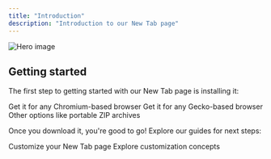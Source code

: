 ```yaml
---
title: "Introduction"
description: "Introduction to our New Tab page"
---
```


<img alt="Hero image" classname="block" src="https://utfs.io/f/rY9f3xCqBWAKPdnBT85CnSYuHethWmJioz4IcG2bM5FX8TD3" />

## Getting started

The first step to getting started with our New Tab page is installing it:

<CardGroup cols="3">
  <Card title="Chrome" icon="browser" href="https://mintlify.com/docs/quickstart">
    Get it for any Chromium-based browser
  </Card>

  <Card title="Firefox" icon="browser" href="https://mintlify.com/docs/development">
    Get it for any Gecko-based browser
  </Card>

  <Card title="More options" icon="browser" href="https://mintlify.com/docs/quickstart">
    Other options like portable ZIP archives
  </Card>
</CardGroup>

Once you download it, you're good to go! Explore our guides for next steps:

<CardGroup cols={2}>
  <Card title="Customize Style" icon="palette" href="/customize">
    Customize your New Tab page
  </Card>

  <Card title="Reference APIs" icon="code" href="/">
    Explore customization concepts
  </Card>
</CardGroup>